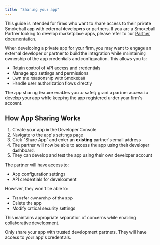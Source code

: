 ```yaml
---
title: "Sharing your app"
---
```


This guide is intended for firms who want to share access to their private Smokeball app with external developers or partners. If you are a Smokeball Partner looking to develop marketplace apps, please refer to our [Partner documentation](/docs/platform-docs/4f56d789e123f-creating-an-app).

When developing a private app for your firm, you may want to engage an external developer or partner to build the integration while maintaining ownership of the app credentials and configuration. This allows you to:

- Retain control of API access and credentials
- Manage app settings and permissions
- Own the relationship with Smokeball
- Handle user authorization flows directly

The app sharing feature enables you to safely grant a partner access to develop your app while keeping the app registered under your firm's account.

## How App Sharing Works

1. Create your app in the Developer Console
2. Navigate to the app's settings page
3. Click "Share App" and enter an **existing** partner's email address
4. The partner will now be able to access the app using their developer dashboard.
5. They can develop and test the app using their own developer account

The partner will have access to:
- App configuration settings
- API credentials for development

However, they won't be able to:
- Transfer ownership of the app
- Delete the app
- Modify critical security settings

This maintains appropriate separation of concerns while enabling collaborative development.

<Warning>
Only share your app with trusted development partners. They will have access to your app's credentials.
</Warning>


